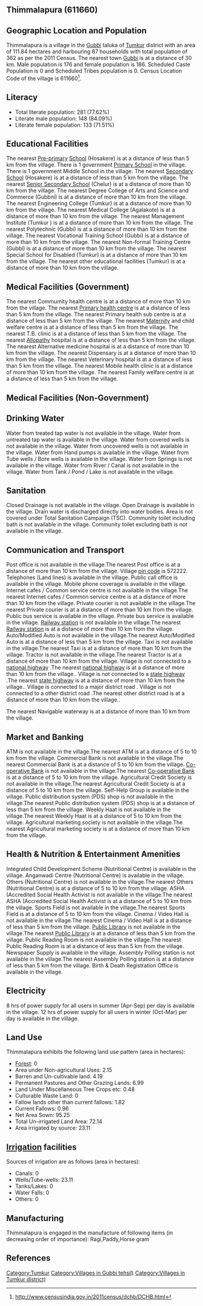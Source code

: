 {{Infobox settlement
| name=Thimmalapura
| native_name=
| native_name_lang=
| other_name=
| nickname=
| settlement_type=Village
| image_skyline=
| image_alt=
| image_caption=
| pushpin_map=India Karnataka
| pushpin_label_position=right
| pushpin_map_alt=
| pushpin_map_caption=Location in Karnataka, India
| latd=
| latm=
| lats=
| latNS=
| longd=
| longm=
| longs=
| longEW=
| coordinates_display=inline,title
| subdivision_type=Country
| subdivision_name={{flag|India}}
| subdivision_type1=[[States and territories of India|State]]
| subdivision_name1=Karnataka 
| subdivision_type2=[[List of districts of India|District]]
| subdivision_name2=Tumkur
| subdivision_type3=Tahsil
| subdivision_name3=Gubbi 
| website=
| established_title=<!-- Established -->
| established_date=
| founder=
| named_for=
| government_type=
| governing_body=
| unit_pref=Metric=
| area_footnotes=
| area_rank=
| area_total_km2=1.12
| elevation_footnotes=
| elevation_m=
| population_total=362
| population_as_of=2011
| population_rank=
| population_density_km2=323
| population_demonym=
| population_footnotes=
| demographics_type1=Languages
| demographics1_title1=Official
| demographics1_info1=[[Kannada language|Kannada]]
| timezone1=[[Indian Standard Time|IST]]
| utc_offset1==+5:30
| postal_code_type=[[Postal Index Number|PIN]]
| postal_code=572222
| area_code_type=Telephone code
| area_code=
| registration_plate=
| blank1_name_sec1=Nearest city
| blank1_info_sec1=[[Gubbi]]
| blank2_name_sec1=[[Human sex ratio|Sex ratio]]
| blank2_info_sec1=1056 [[male|♂]]/[[female|♀]]
| blank3_name_sec1=Literacy
| blank3_info_sec1=77.62%
| blank1_name_sec2=[[2011 Census of India|2011 census]] code
| blank1_info_sec2=611660
| footnotes=
}}

== Thimmalapura (611660) ==

== Geographic Location and Population ==

Thimmalapura is a village in the [[Gubbi ]] taluka of [[Tumkur]] district with an area of 111.84 hectares and harbouring 87 households with total population of 362 as per the 2011 Census. The nearest town [[Gubbi]] is at a distance of 30 km. Male population is 176 and female population is 186. Scheduled Caste Population is 0 and Scheduled Tribes population is 0. Census Location Code of the village is 611660<ref>http://www.censusindia.gov.in/2011census/dchb/DCHB.html</ref>.


== Literacy ==  
* Total literate population: 281 (77.62%)
* Literate male population: 148 (84.09%)
* Literate female population: 133 (71.51%)


== Educational Facilities ==  
The nearest [[Pre-primary]] [[School]] (Hosakere) is at a distance of less than 5 km from the village.
There is 1 government [[Primary School]] in the village.
There is 1 government Middle School in the village.
The nearest [[Secondary School]] (Hosakere) is at a distance of less than 5 km from the village.
The nearest [[Senior Secondary School]] (Chelur) is at a distance of more than 10 km from the village.
The nearest Degree College of Arts and Science and Commerce (Gubbni) is at a distance of more than 10 km from the village.
The nearest Engineering College (Tumkur) is at a distance of more than 10 km from the village.
The nearest Medical College (Agalakote) is at a distance of more than 10 km from the village.
The nearest Management Institute (Tumkur ) is at a distance of more than 10 km from the village.
The nearest Polytechnic (Gubbi) is at a distance of more than 10 km from the village.
The nearest Vocational Training School (Gubbi) is at a distance of more than 10 km from the village.
The nearest Non-formal Training Centre (Gubbi) is at a distance of more than 10 km from the village.
The nearest Special School for Disabled (Tumkur) is at a distance of more than 10 km from the village.
The nearest other educational facilities (Tumkur) is at a distance of more than 10 km from the village.


== Medical Facilities (Government) ==
The nearest Commumity health centre is at a distance of more than 10 km from the village.
The nearest [[Primary health centre]] is at a distance of less than 5 km from the village.
The nearest Primary health sub centre is at a distance of less than 5 km from the village.
The nearest [[Maternity]] and child welfare centre is at a distance of less than 5 km from the village.
The nearest T.B. clinic is at a distance of less than 5 km from the village.
The nearest [[Allopathy]] hospital is at a distance of less than 5 km from the village.
The nearest Alternative medicine hospital is at a distance of more than 10 km from the village.
The nearest Dispensary is at a distance of more than 10 km from the village.
The nearest Veterinary hospital is at a distance of less than 5 km from the village.
The nearest Mobile health clinic is at a distance of more than 10 km from the village.
The nearest Family welfare centre is at a distance of less than 5 km from the village.


== Medical Facilities (Non-Government) ==











== Drinking Water ==
Water from treated tap water is not available in the village.
Water from untreated tap water is available in the village.
Water from covered wells is not available in the village.
Water from uncovered wells is not available in the village.
Water from Hand pumps is available in the village.
Water from Tube wells / Bore wells is available in the village.
Water from Springs is not available in the village.
Water from River / Canal is not available in the village.
Water from Tank / Pond / Lake is not available in the village.


== Sanitation ==
Closed Drainage is not available in the village.
Open Drainage is available in the village.
Drain water is discharged directly into water bodies.
Area is not covered under Total Sanitation Campaign (TSC).
Community toilet including bath is not available in the village.
Community toilet excluding bath is not available in the village.


== Communication and Transport ==
Post office is not available in the village.The nearest Post office is at a distance of more than 10 km from the village.
Village [[pin code]] is 572222.
Telephones (Land lines) is available in the village.
Public call office is available in the village.
Mobile phone coverage is available in the village.
Internet cafes / Common service centre is not available in the village.The nearest Internet cafes / Common service centre is at a distance of more than 10 km from the village.
Private courier is not available in the village.The nearest Private courier is at a distance of more than 10 km from the village.
Public bus service is available in the village.
Private bus service is available in the village.
[[Railway station]] is not available in the village.The nearest [[Railway station]] is at a distance of more than 10 km from the village.
Auto/Modified Auto is not available in the village.The nearest Auto/Modified Auto is at a distance of less than 5 km from the village.
Taxi is not available in the village.The nearest Taxi is at a distance of more than 10 km from the village.
Tractor is not available in the village.The nearest Tractor is at a distance of more than 10 km from the village.
Village is not connected to a [[national highway]] .The nearest [[national highway]] is at a distance of more than 10 km from the village..
Village is not connected to a [[state highway]] .The nearest [[state highway]] is at a distance of more than 10 km from the village..
Village is connected to a major district road    .
Village is not connected to a other district road .The nearest other district road is at a distance of more than 10 km from the village..



The nearest Navigable waterway is at a distance of more than 10 km from the village.



== Market and Banking ==
ATM is not available in the village.The nearest ATM is at a distance of 5 to 10 km from the village.
Commercial Bank is not available in the village.The nearest Commercial Bank is at a distance of 5 to 10 km from the village.
[[Co-operative Bank]] is not available in the village.The nearest [[Co-operative Bank]] is at a distance of 5 to 10 km from the village.
Agricultural Credit Society is not available in the village.The nearest Agricultural Credit Society is at a distance of 5 to 10 km from the village.
Self-Help Group is available in the village.
Public distribution system (PDS) shop is not available in the village.The nearest Public distribution system (PDS) shop is at a distance of less than 5 km from the village.
Weekly Haat is not available in the village.The nearest Weekly Haat is at a distance of 5 to 10 km from the village.
Agricultural marketing society is not available in the village.The nearest Agricultural marketing society is at a distance of more than 10 km from the village.


== Health & Nutrition & Entertainment Amenities ==
Integrated Child Development Scheme (Nutritional Centre) is available in the village.
Anganwadi Centre (Nutritional Centre) is available in the village.
Others (Nutritional Centre) is not available in the village.The nearest Others (Nutritional Centre) is at a distance of 5 to 10 km from the village.
ASHA (Accredited Social Health Activist is not available in the village.The nearest ASHA (Accredited Social Health Activist is at a distance of 5 to 10 km from the village.
Sports Field is not available in the village.The nearest Sports Field is at a distance of 5 to 10 km from the village.
Cinema / Video Hall is not available in the village.The nearest Cinema / Video Hall is at a distance of less than 5 km from the village.
[[Public Library]] is not available in the village.The nearest [[Public Library]] is at a distance of less than 5 km from the village.
Public Reading Room is not available in the village.The nearest Public Reading Room is at a distance of less than 5 km from the village.
Newspaper Supply is available in the village.
Assembly Polling station is not available in the village.The nearest Assembly Polling station is at a distance of less than 5 km from the village.
Birth & Death Registration Office is available in the village.


== Electricity ==






8 hrs of power supply for all users in summer (Apr-Sep) per day is available in the village.
12 hrs of power supply for all users in winter (Oct-Mar) per day is available in the village.


== Land Use ==
Thimmalapura exhibits the following land use pattern (area in hectares):
* [[Forest]]: 0
* Area under Non-agricultural Uses: 2.15
* Barren and Un-cultivable land: 4.19
* Permanent Pastures and Other Grazing Lands: 6.99
* Land Under Miscellaneous Tree Crops etc: 0.48
* Culturable Waste Land: 0
* Fallow lands other than current fallows: 1.82
* Current Fallows: 0.96
* Net Area Sown: 95.25
* Total Un-irrigated Land Area: 72.14
* Area irrigated by source: 23.11


== [[Irrigation]] facilities ==
Sources of irrigation are as follows (area in hectares):
* Canals: 0
* Wells/Tube-wells: 23.11
* Tanks/Lakes: 0
* Water Falls: 0
* Others: 0


== Manufacturing ==
Thimmalapura is engaged in the manufacture of following items (in decreasing order of importance): Ragi,Paddy,Horse gram


[[Category:Tumkur]]
[[Category:Villages in Gubbi  tehsil)]]
[[Category:Villages in Tumkur district)]]


== References ==
{{Reflist}}


